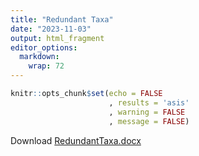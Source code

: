 ```yaml
---
title: "Redundant Taxa"
date: "2023-11-03"
output: html_fragment
editor_options: 
  markdown: 
    wrap: 72
---
```

```r
knitr::opts_chunk$set(echo = FALSE
                      , results = 'asis'
                      , warning = FALSE
                      , message = FALSE)
```
Download [RedundantTaxa.docx](linked_files/RedundantTaxa_20231031.docx) 
